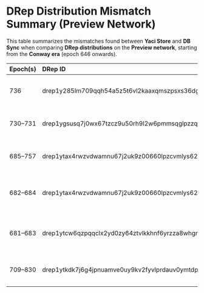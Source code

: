 # DRep Distribution Mismatch Summary (Preview Network)

This table summarizes the mismatches found between **Yaci Store** and **DB Sync** when comparing **DRep distributions** on the **Preview network**, starting from the **Conway era** (epoch 646 onwards).

| Epoch(s)   | DRep ID                                                    | DRep Hash                                                | Note            |
|:-----------|:-----------------------------------------------------------|:---------------------------------------------------------|:----------------|
| 736        | drep1y285lm709qqh54a5z5t6vl2kaaxqmszpsxs36dgh3h2n7nqltj46y | 8f4fefcf28017a57b41517a67d56ef4c0dc04181a11d35178dd53f4c | Amount mismatch (vs DB Sync) |
| 730–731    | drep1ygsusq7j0wx67tzcz9u50rh9l2w6pmmsqglpzzqathlf0rqm87es5 | 21c803d27b8daf2c581179478ee5fa9da0ef70023e11081d5dfe978c | Amount mismatch (vs DB Sync) |
| 685–757    | drep1ytax4rwzvdwamnu67j2uk9z00660lpzcvmlys6266l9kt5c262k7m | fa6a8dc2635dddcf9af495cb144f7eb4ff845866fe48695ad7cb65d3 | Amount mismatch (vs DB Sync) |
| 682–684    | drep1ytax4rwzvdwamnu67j2uk9z00660lpzcvmlys6266l9kt5c262k7m | fa6a8dc2635dddcf9af495cb144f7eb4ff845866fe48695ad7cb65d3 | Only in Yaci Store (not in Db Sync) |
| 681–683    | drep1ytcw6qzpqqclx2yd0zy64ztvlkkhnf6yrzza8whgnq4vz5gh89626 | f0ed00410031f3288d7889aa896cfdad79a7441885d3bae8982ac151 | Only in Yaci Store (not in Db Sync) |
| 709–830    | drep1ytkdk7j6g4jpnuamve0uy9kv2fyvlprdauv0ymtdpvkrt2gla0chu | ecdb7a5a456419f3bb665fc216cc5248cf846def18f26d6d0b2c35a9 | Amount mismatch (vs DB Sync) |